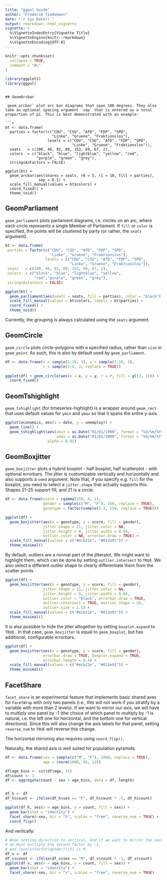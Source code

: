 ```yaml
---
title: "ggpol Guide"
author: "Frederik Tiedemann"
date: "`r Sys.Date()`"
output: rmarkdown::html_vignette
vignette: >
  %\VignetteIndexEntry{Vignette Title}
  %\VignetteEngine{knitr::rmarkdown}
  %\VignetteEncoding{UTF-8}
---
```


```r
knitr::opts_chunk$set(
  collapse = TRUE,
  comment = "#>"
)

library(ggplot2)
library(ggpol)
```
```

## GeomArcbar

`geom_arcbar` plot arc bar diagrams that span 180 degrees. They also take an optional spacing argument `sep` that is entered as a total proportion of pi. This is best demonstrated with an example:

```r
bt <- data.frame(
  parties = factor(c("CDU", "CSU", "AfD", "FDP", "SPD",
                     "Linke", "Gruene", "Fraktionslos"),
                   levels = c("CDU", "CSU", "AfD", "FDP", "SPD",
                              "Linke", "Gruene", "Fraktionslos")),
  seats   = c(200, 46, 92, 80, 153, 69, 67, 2),
  colors  = c("black", "blue", "lightblue", "yellow", "red",
              "purple", "green", "grey"),
  stringsAsFactors = FALSE)

ggplot(bt) + 
  geom_arcbar(aes(shares = seats, r0 = 5, r1 = 10, fill = parties), 
               sep = 0.1) + 
  scale_fill_manual(values = bt$colors) +
  coord_fixed() +
  theme_void()
```

## GeomParliament

`geom_parliament` plots parliament diagrams, i.e. circles on an arc, where each circle represents a single Member of Parliament. If `fill` or `color` is specified, the points will be clustered by party (or rather, the `seats` argument).

```r
bt <- data.frame(
 parties = factor(c("CDU", "CSU", "AfD", "FDP", "SPD", 
                    "Linke", "Gruene", "Fraktionslos"),
                  levels = c("CDU", "CSU", "AfD", "FDP", "SPD", 
                             "Linke", "Gruene", "Fraktionslos")),
 seats   = c(200, 46, 92, 80, 153, 69, 67, 2),
 colors  = c("black", "blue", "lightblue", "yellow", 
             "red","purple", "green", "grey"),
 stringsAsFactors = FALSE)

ggplot(bt) + 
  geom_parliament(aes(seats = seats, fill = parties), color = "black") + 
  scale_fill_manual(values = bt$colors, labels = bt$parties) +
  coord_fixed() + 
  theme_void()
```

Currently, the grouping is always calculated using the `seats` argument.

## GeomCircle

`geom_circle` plots circle-polygons with a specified radius, rather than `size` in `geom_point`. As such, this is also by default used by `geom_parliament`.

```r
df <- data.frame(x = sample(1:10, 3), y = sample(1:10, 3),
                 r = sample(3:4, 3, replace = TRUE))
 
ggplot(df) + geom_circle(aes(x = x, y = y, r = r, fill = gl(3, 1))) +
  coord_fixed()
```

## GeomTshighlight

`geom_tshighlight` (for timeseries-highlight) is a wrapper around `geom_rect` that uses default values for `ymin` and `ymax` so that it spans the entire y-axis.

```r
ggplot(economics, aes(x = date, y = unemploy)) +
  geom_line() +
  geom_tshighlight(aes(xmin = as.Date("01/01/1990", format = "%d/%m/%Y"), 
                       xmax = as.Date("01/01/2000", format = "%d/%m/%Y")),
                   alpha = 0.01)
```

## GeomBoxjitter

`geom_boxjitter` plots a hybrid boxplot - half boxplot, half scatterplot - with optional errorbars. The jitter is customizable vertically and horizontally and also supports a `seed` argument. Note that, if you specify e.g. `fill` for the boxplot, you need to select a `jitter.shape` that actually supports this. Shapes 21-25 support fill, and 21 is a circle. 

```r
df <- data.frame(score = rgamma(150, 4, 1), 
                 gender = sample(c("M", "F"), 150, replace = TRUE), 
                 genotype = factor(sample(1:3, 150, replace = TRUE)))

ggplot(df) + 
  geom_boxjitter(aes(x = genotype, y = score, fill = gender),
                 jitter.shape = 21, jitter.color = NA, 
                 jitter.height = 0, jitter.width = 0.04,
                 outlier.color = NA, errorbar.draw = TRUE) +
  scale_fill_manual(values = c("#ecb21e", "#812e91")) +
  theme_minimal()
```

By default, outliers are a normal part of the jitterplot. We might want to highlight them, which can be done by setting `outlier.intersect` to `TRUE`. We also select a different outlier shape to clearly differentiate them from the scatter points. 

```r
ggplot(df) + 
  geom_boxjitter(aes(x = genotype, y = score, fill = gender),
                 jitter.shape = 21, jitter.color = NA, 
                 jitter.height = 0, jitter.width = 0.04,
                 outlier.color = "black", errorbar.draw = TRUE,
                 outlier.intersect = TRUE, outlier.shape = 24,
                 outlier.size = 1.5) +
  scale_fill_manual(values = c("#ecb21e", "#812e91")) +
  theme_minimal()
```

It is also possible to hide the jitter altogether by setting `boxplot.expand` to `TRUE`.. In that case, `geom_boxjitter` is equal to `geom_boxplot`, but has additional, configurable errorbars.

```r
ggplot(df) + 
  geom_boxjitter(aes(x = genotype, y = score, fill = gender),
                 errorbar.draw = TRUE, boxplot.expand = TRUE,
                 errorbar.length = 0.4) +
  scale_fill_manual(values = c("#ecb21e", "#812e91")) +
  theme_minimal()
```

## FacetShare

`facet_share` is an experimental feature that implements basic shared axes for `FacetWrap` with only two panels (i.e., this will not work if you stratify by a variable with more than 2 levels). If we want to mirror our axis, we will have to multiply one panel by -1 (the choice of which panel to multiply by -1 is natural, i.e. the left one for horizontal, and the bottom one for vertical directions). Since this will also change the axis labels for that panel, setting `reverse_num` to `TRUE` will reverse this change. 

The horizontal mirroring also requires using `coord_flip()`. 

Naturally, the shared axis is well suited for population pyramids.

```r
df <- data.frame(sex = sample(c("M", "F"), 1000, replace = TRUE),
                 age = rnorm(1000, 45, 12))

df$age_bins <- cut(df$age, 15)
df$count <- 1
df <- aggregate(count ~ sex + age_bins, data = df, length)


df_h <- df
df_h$count <- ifelse(df_h$sex == "F", df_h$count * -1, df_h$count)

ggplot(df_h, aes(x = age_bins, y = count, fill = sex)) + 
  geom_bar(stat = "identity") +
  facet_share(~sex, dir = "h", scales = "free", reverse_num = TRUE) + 
  coord_flip()
```

And vertically:

```r
# When setting direction to vertical, and if we want to mirror the second panel,
# we must multiply the second factor by -1.
# And levels(factor(gender))[2] is M. 
df_v <- df
df_v$count <- ifelse(df_v$sex == "M", df_v$count * -1, df_v$count)
ggplot(df_v, aes(x = age_bins, y = count, fill = sex)) + 
  geom_bar(stat = "identity") +
  facet_share(~sex, dir = "v", scales = "free", reverse_num = TRUE)
```